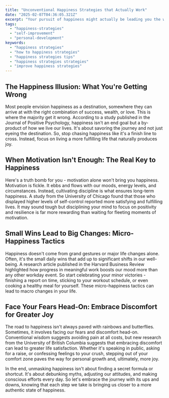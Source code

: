 ```yaml
---
title: "Unconventional Happiness Strategies that Actually Work"
date: "2025-02-07T04:36:05.321Z"
excerpt: "Your pursuit of happiness might actually be leading you the wrong way. Let's debunk some myths and explore lesser-known paths to real peace of mind."
tags:
  - "happiness-strategies"
  - "self-improvement"
  - "personal-development"
keywords:
  - "happiness strategies"
  - "how to happiness strategies"
  - "happiness strategies tips"
  - "happiness strategies strategies"
  - "improve happiness strategies"
---
```


## The Happiness Illusion: What You're Getting Wrong

Most people envision happiness as a destination, somewhere they can arrive at with the right combination of success, wealth, or love. This is where the majority get it wrong. According to a study published in the Journal of Positive Psychology, happiness isn't an end goal but a by-product of how we live our lives. It's about savoring the journey and not just eyeing the destination. So, stop chasing happiness like it's a finish line to cross. Instead, focus on living a more fulfilling life that naturally produces joy.

## When Motivation Isn't Enough: The Real Key to Happiness

Here's a truth bomb for you - motivation alone won't bring you happiness. Motivation is fickle. It ebbs and flows with our moods, energy levels, and circumstances. Instead, cultivating discipline is what ensures long-term happiness. A study from the University of Chicago found that those who displayed higher levels of self-control reported more satisfying and fulfilling lives. It may sound tough but disciplining your mind to focus on positivity and resilience is far more rewarding than waiting for fleeting moments of motivation.

## Small Wins Lead to Big Changes: Micro-Happiness Tactics

Happiness doesn't come from grand gestures or major life changes alone. Often, it's the small daily wins that add up to significant shifts in our well-being. A research article published in the Harvard Business Review highlighted how progress in meaningful work boosts our mood more than any other workday event. So start celebrating your minor victories - finishing a report on time, sticking to your workout schedule, or even cooking a healthy meal for yourself. These micro-happiness tactics can lead to macro changes in your life.

## Face Your Fears Head-On: Embrace Discomfort for Greater Joy

The road to happiness isn't always paved with rainbows and butterflies. Sometimes, it involves facing our fears and discomfort head-on. Conventional wisdom suggests avoiding pain at all costs, but new research from the University of British Columbia suggests that embracing discomfort can lead to greater life satisfaction. Whether it's speaking in public, asking for a raise, or confessing feelings to your crush, stepping out of your comfort zone paves the way for personal growth and, ultimately, more joy.

In the end, unmasking happiness isn't about finding a secret formula or shortcut. It's about debunking myths, adjusting our attitudes, and making conscious efforts every day. So let's embrace the journey with its ups and downs, knowing that each step we take is bringing us closer to a more authentic state of happiness.